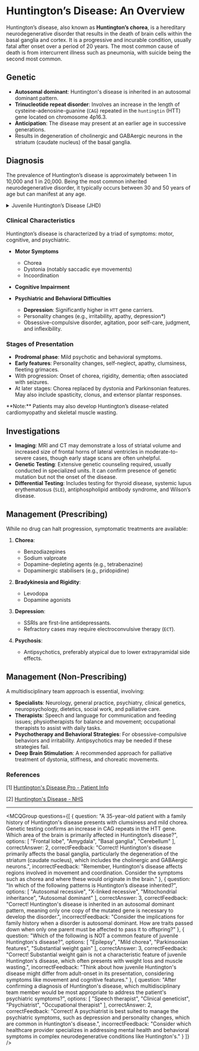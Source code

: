 
# Huntington’s Disease: An Overview

Huntington’s disease, also known as **Huntington’s chorea**, is a hereditary neurodegenerative disorder that results in the death of brain cells within the basal ganglia and cortex. It is a progressive and incurable condition, usually fatal after onset over a period of 20 years. The most common cause of death is from intercurrent illness such as pneumonia, with suicide being the second most common.

## Genetic

- **Autosomal dominant**: Huntington's disease is inherited in an autosomal dominant pattern.
- **Trinucleotide repeat disorder**: Involves an increase in the length of cysteine-adenosine-guanine (`CAG`) repeated in the `huntingtin` (HTT) gene located on chromosome 4p16.3.
- **Anticipation**: The disease may present at an earlier age in successive generations.
- Results in degeneration of cholinergic and GABAergic neurons in the striatum (caudate nucleus) of the basal ganglia.

## Diagnosis

The prevalence of Huntington’s disease is approximately between 1 in 10,000 and 1 in 20,000. Being the most common inherited neurodegenerative disorder, it typically occurs between 30 and 50 years of age but can manifest at any age.

<details>
<summary>Juvenile Huntington’s Disease (JHD)</summary>

- Symptoms may begin before the age of 20, often when inherited from the father.
- Causes Parkinsonian features, dystonia, pyramidal tract signs, dementia, and epilepsy.
- Chorea is often mild or absent.
- May involve learning difficulties and behavioral disturbances at school.

</details>

### Clinical Characteristics

Huntington’s disease is characterized by a triad of symptoms: motor, cognitive, and psychiatric.

- **Motor Symptoms**
  - Chorea
  - Dystonia (notably saccadic eye movements)
  - Incoordination
  
- **Cognitive Impairment**
  
- **Psychiatric and Behavioral Difficulties**
  - **Depression**: Significantly higher in `HTT` gene carriers.
  - Personality changes (e.g., irritability, apathy, depression*)
  - Obsessive-compulsive disorder, agitation, poor self-care, judgment, and inflexibility.

### Stages of Presentation

- **Prodromal phase**: Mild psychotic and behavioral symptoms.
- **Early features**: Personality changes, self-neglect, apathy, clumsiness, fleeting grimaces.
- With progression: Onset of chorea, rigidity, dementia; often associated with seizures.
- At later stages: Chorea replaced by dystonia and Parkinsonian features. May also include spasticity, clonus, and extensor plantar responses.

<Callout emoji="💡">
**Note:** Patients may also develop Huntington’s disease-related cardiomyopathy and skeletal muscle wasting.
</Callout>

## Investigations

- **Imaging**: MRI and CT may demonstrate a loss of striatal volume and increased size of frontal horns of lateral ventricles in moderate-to-severe cases, though early stage scans are often unhelpful.
- **Genetic Testing**: Extensive genetic counseling required, usually conducted in specialized units. It can confirm presence of genetic mutation but not the onset of the disease.
- **Differential Testing**: Includes testing for thyroid disease, systemic lupus erythematosus (`SLE`), antiphospholipid antibody syndrome, and Wilson’s disease.

## Management (Prescribing)

While no drug can halt progression, symptomatic treatments are available:

1. **Chorea**: 
   - Benzodiazepines
   - Sodium valproate
   - Dopamine-depleting agents (e.g., tetrabenazine)
   - Dopaminergic stabilisers (e.g., pridopidine)
  
2. **Bradykinesia and Rigidity**: 
   - Levodopa
   - Dopamine agonists

3. **Depression**: 
   - SSRIs are first-line antidepressants.
   - Refractory cases may require electroconvulsive therapy (`ECT`).

4. **Psychosis**: 
   - Antipsychotics, preferably atypical due to lower extrapyramidal side effects.

## Management (Non-Prescribing)

A multidisciplinary team approach is essential, involving:

- **Specialists**: Neurology, general practice, psychiatry, clinical genetics, neuropsychology, dietetics, social work, and palliative care.
- **Therapists**: Speech and language for communication and feeding issues; physiotherapists for balance and movement; occupational therapists to assist with daily tasks.
- **Psychotherapy and Behavioral Strategies**: For obsessive-compulsive behaviors and irritability. Antipsychotics may be needed if these strategies fail.
- **Deep Brain Stimulation**: A recommended approach for palliative treatment of dystonia, stiffness, and choreatic movements.

### References

[1] [Huntington's Disease Pro - Patient Info](https://patient.info/doctor/huntingtons-disease-pro)

[2] [Huntington's Disease - NHS](https://www.nhs.uk/conditions/huntingtons-disease/)

---

<MCQGroup questions={[
  {
    question: "A 35-year-old patient with a family history of Huntington's disease presents with clumsiness and mild chorea. Genetic testing confirms an increase in CAG repeats in the HTT gene. Which area of the brain is primarily affected in Huntington’s disease?",
    options: [
      "Frontal lobe",
      "Amygdala",
      "Basal ganglia",
      "Cerebellum"
    ],
    correctAnswer: 2,
    correctFeedback: "Correct! Huntington's disease primarily affects the basal ganglia, particularly the degeneration of the striatum (caudate nucleus), which includes the cholinergic and GABAergic neurons.",
    incorrectFeedback: "Remember, Huntington's disease affects regions involved in movement and coordination. Consider the symptoms such as chorea and where these would originate in the brain."
  },
  {
    question: "In which of the following patterns is Huntington’s disease inherited?",
    options: [
      "Autosomal recessive",
      "X-linked recessive",
      "Mitochondrial inheritance",
      "Autosomal dominant"
    ],
    correctAnswer: 3,
    correctFeedback: "Correct! Huntington's disease is inherited in an autosomal dominant pattern, meaning only one copy of the mutated gene is necessary to develop the disorder.",
    incorrectFeedback: "Consider the implications for family history when a disorder is autosomal dominant. How are traits passed down when only one parent must be affected to pass it to offspring?"
  },
  {
    question: "Which of the following is NOT a common feature of juvenile Huntington's disease?",
    options: [
      "Epilepsy",
      "Mild chorea",
      "Parkinsonian features",
      "Substantial weight gain"
    ],
    correctAnswer: 3,
    correctFeedback: "Correct! Substantial weight gain is not a characteristic feature of juvenile Huntington's disease, which often presents with weight loss and muscle wasting.",
    incorrectFeedback: "Think about how juvenile Huntington's disease might differ from adult-onset in its presentation, considering symptoms like movement and cognitive features."
  },
  {
    question: "After confirming a diagnosis of Huntington's disease, which multidisciplinary team member would be most appropriate to address the patient's psychiatric symptoms?",
    options: [
      "Speech therapist",
      "Clinical geneticist",
      "Psychiatrist",
      "Occupational therapist"
    ],
    correctAnswer: 2,
    correctFeedback: "Correct! A psychiatrist is best suited to manage the psychiatric symptoms, such as depression and personality changes, which are common in Huntington's disease.",
    incorrectFeedback: "Consider which healthcare provider specializes in addressing mental health and behavioral symptoms in complex neurodegenerative conditions like Huntington's."
  }
]} />